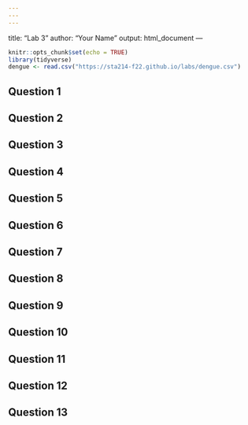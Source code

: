 ```yaml
---
---
---
```

title: "Lab 3"
author: "Your Name"
output: html_document
---

```r
knitr::opts_chunk$set(echo = TRUE)
library(tidyverse)
dengue <- read.csv("https://sta214-f22.github.io/labs/dengue.csv")
```

## Question 1


## Question 2


## Question 3


## Question 4


## Question 5


## Question 6


## Question 7


## Question 8


## Question 9


## Question 10


## Question 11


## Question 12


## Question 13


